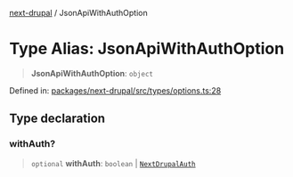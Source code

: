 [next-drupal](../globals.mdx) / JsonApiWithAuthOption

# Type Alias: JsonApiWithAuthOption

> **JsonApiWithAuthOption**: `object`

Defined in: [packages/next-drupal/src/types/options.ts:28](https://github.com/chapter-three/next-drupal/blob/b814feb907442ea504825c35810c973aeb865442/packages/next-drupal/src/types/options.ts#L28)

## Type declaration

### withAuth?

> `optional` **withAuth**: `boolean` \| [`NextDrupalAuth`](NextDrupalAuth.mdx)
